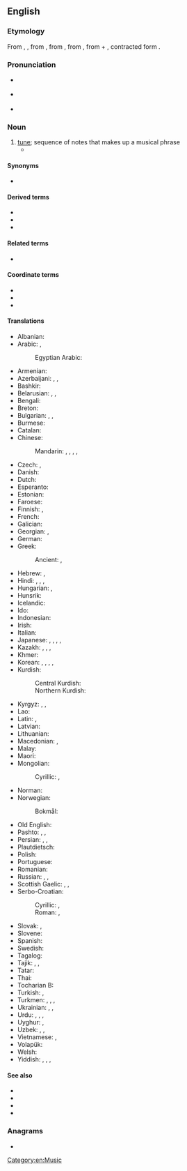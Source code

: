 {{also|Melody}}
==English==
{{wikipedia}}

===Etymology===
From {{inh|en|enm|melodie}}, {{m|enm|melodye}}, from {{der|en|fro|melodie}}, from {{der|en|la|melodia}}, from {{der|en|grc|μελῳδίᾱ||singing, chanting}}, from {{m|grc|μέλος||musical phrase}} + {{m|grc|ἀοιδή||song}}, contracted form {{m|grc|ᾠδή}}.

===Pronunciation===
* {{a|RP}} {{IPA|en|/ˈmel.ə.di/}}
* {{a|GenAm}} {{IPA|en|/ˈmɛl.ə.di/}}
* {{audio|en|en-us-melody.ogg|Audio (US)}}

===Noun===
{{en-noun}}

# [[tune]]; sequence of notes that makes up a musical phrase
#* {{quote-book|en|year=1954|author=Alexander Alderson|title=The Subtle Minotaur|chapter=1|edition=|url=http://openlibrary.org/works/OL12152304W|passage=Slowly she turned round and faced towards a neat white bungalow, set some way back from the path behind a low hedge of golden privet. No light showed, but someone there was playing the piano. The strange elusiveness of the soft, insistent '''melody''' seemed to draw her forward.}}

====Synonyms====
* {{sense|sequence of notes that makes up a musical phrase}} {{l|en|tune}}

====Derived terms====
* {{l|en|melodic}}
* {{l|en|melodious}}
* {{l|en|melodium}}<!-- possibly a trade name -->

====Related terms====
* {{l|en|melodrama}}

====Coordinate terms====
* {{l|en|harmony}}
* {{l|en|rhythm}}
* {{l|en|tone color}}

====Translations====
{{trans-top|sequence of notes that makes up a musical phrase}}
* Albanian: {{t+|sq|melodi|f}}
* Arabic: {{t|ar|لَحْن|m}}, {{t|ar|أُغْنِيَّة|f}}
*: Egyptian Arabic: {{t|arz|لحن|m|tr=laḥn}}
* Armenian: {{t+|hy|մեղեդի}}
* Azerbaijani: {{t|az|melodiya}}, {{t|az|təranə}}, {{t+|az|nəğmə}}
* Bashkir: {{t|ba|көй}}
* Belarusian: {{t|be|мело́дыя|f}}, {{t|be|маты́ў|m}}, {{t|be|напе́ў|m}}
* Bengali: {{t|bn|সুর}}
* Breton: {{t|br|kerzenn|f}}
* Bulgarian: {{t+|bg|мело́дия|f}}, {{t+|bg|моти́в|m}}, {{t+|bg|напе́в|m}}
* Burmese: {{t+|my|တေးသွား}}
* Catalan: {{t+|ca|melodia|f}}
* Chinese:
*: Mandarin: {{t+|cmn|曲調}}, {{t+|cmn|曲调|tr=qǔdiào}}, {{t+|cmn|曲子|tr=qǔzi}}, {{t+|cmn|歌曲|tr=gēqǔ}}, {{t+|cmn|旋律|tr=xuánlǜ}}
* Czech: {{t+|cs|melodie|f}}, {{t|cs|nápěv|m}}
* Danish: {{t+|da|melodi|c}}
* Dutch: {{t+|nl|melodie|f}}
* Esperanto: {{t|eo|melodio}}
* Estonian: {{t|et|meloodia}}
* Faroese: {{t|fo|lag|n}}
* Finnish: {{t+|fi|melodia}}, {{t+|fi|sävel}}
* French: {{t+|fr|mélodie|f}}
* Galician: {{t+|gl|melodía|f}}
* Georgian: {{t|ka|მელოდია}}, {{t+|ka|ჰანგი}}
* German: {{t+|de|Melodie|f}}
* Greek: {{t+|el|μελωδία|f}}
*: Ancient: {{t|grc|μελῳδία|f}}, {{t|grc|μέλος|n}}
* Hebrew: {{t+|he|מַנגִינָה|f|tr=manginá}}, {{t+|he|לַחַן|m|tr=lákhan}}
* Hindi: {{t+|hi|राग|m}}, {{t+|hi|लय|f}}, {{t+|hi|तराना}}, {{t+|hi|धुन|f}}
* Hungarian: {{t+|hu|dallam}}, {{t+|hu|melódia}}
* Hunsrik: {{t|hrx|Mëlotie|f}}
* Icelandic: {{t+|is|lag|n}}
* Ido: {{t+|io|melodio}}
* Indonesian: {{t+|id|melodi}}
* Irish: {{t|ga|séis|f}}
* Italian: {{t+|it|melodia|f}}
* Japanese: {{t+|ja|歌曲|tr=かきょく, kakyoku}}, {{t|ja|調べ|tr=しらべ, shirabe}}, {{t+|ja|旋律|tr=せんりつ, senritsu}}, {{t+|ja|メロディー|tr=merodī}}, {{t+|ja|曲|tr=きょく, kyoku}}
* Kazakh: {{t|kk|әуен}}, {{t|kk|мелодия}}, {{t|kk|күй}}, {{t|kk|саз}}
* Khmer: {{t|km|បទភ្លេង}}
* Korean: {{t+|ko|멜로디}}, {{t+|ko|곡(曲)}}, {{t+|ko|선율(旋律)}}, {{t+|ko|곡조(曲調)}}, {{t+|ko|악곡(樂曲)}}
* Kurdish:
*: Central Kurdish: {{t+|ckb|ئاواز}}
*: Northern Kurdish: {{t+|kmr|awaz}}
{{trans-mid}}
* Kyrgyz: {{t|ky|мелодия}}, {{t|ky|обон}}, {{t|ky|күү}}
* Lao: {{t|lo|ທຳນອງ}}
* Latin: {{t|la|melodia}}, {{t|la|canor|m}}
* Latvian: {{t|lv|melodija|f}}
* Lithuanian: {{t|lt|melodija|f}}
* Macedonian: {{t|mk|мелодија|f}}, {{t|mk|напев|m}}
* Malay: {{t|ms|melodi}}
* Maori: {{t+|mi|rangi}}
* Mongolian:
*: Cyrillic: {{t+|mn|ая}}, {{t+|mn|аялгуу}}
* Norman: {{t|nrf|mélodie|f}}
* Norwegian:
*: Bokmål: {{t+|nb|melodi|m}}
* Old English: {{t|ang|swinn|m}}
* Pashto: {{t|ps|آهنګ|m|tr=āhang}}, {{t|ps|اهنګ|m|tr=āhang}}, {{t|ps|لحن|m|tr=lahǝn}}
* Persian: {{t+|fa|آهنگ|tr=âhang}}, {{t+|fa|ملودی|tr=melodi}}, {{t+|fa|لحن|tr=lahn}}
* Plautdietsch: {{t|pdt|Wies|f}}
* Polish: {{t+|pl|melodia|f}}
* Portuguese: {{t+|pt|melodia|f}}
* Romanian: {{t+|ro|melodie|f}}
* Russian: {{t+|ru|мело́дия|f}}, {{t+|ru|моти́в|m}}, {{t+|ru|напе́в|m}}
* Scottish Gaelic: {{t|gd|fonn|m}}, {{t|gd|port|m}}, {{t|gd|mànran|m}}
* Serbo-Croatian:
*: Cyrillic: {{t|sh|мѐло̄дија|f}}, {{t|sh|напев|m}}
*: Roman: {{t+|sh|mèlōdija|f}}, {{t|sh|napev|m}}
* Slovak: {{t|sk|melódia|f}}, {{t|sk|nápev|m}}
* Slovene: {{t|sl|melodija|f}}
* Spanish: {{t+|es|melodía|f}}
* Swedish: {{t+|sv|melodi|c}}
* Tagalog: {{t|tl|melodiya}}
* Tajik: {{t+|tg|оҳанг}}, {{t|tg|мелодия}}, {{t|tg|лаҳн}}
* Tatar: {{t+|tt|көй}}
* Thai: {{t+|th|ทำนอง}}
* Tocharian B: {{t|txb|kene}}
* Turkish: {{t+|tr|melodi}}, {{t+|tr|ezgi}}
* Turkmen: {{t|tk|mukam}}, {{t|tk|saz}}, {{t|tk|heň}}, {{t|tk|melodiýa}}
* Ukrainian: {{t+|uk|мело́дія|f}}, {{t|uk|моти́в|m}}, {{t|uk|на́спів|m}}
* Urdu: {{t+|ur|آہنگ|m|tr=āhang}}, {{t|ur|راگ|m|tr=rāg}}, {{t|ur|ترانہ|m|tr=tarāna}}, {{t|ur|دھن|f|tr=dhun}}
* Uyghur: {{t|ug|مېلودىيە}}, {{t|ug|ئاھاڭ}}
* Uzbek: {{t+|uz|melodiya}}, {{t+|uz|ohang}}, {{t+|uz|tarona}}
* Vietnamese: {{t|vi|giai điệu}}, {{t+|vi|âm điệu}}
* Volapük: {{t+|vo|melod}}
* Welsh: {{t+|cy|alaw|f}}
* Yiddish: {{t|yi|ניגון|m|tr=nign}}, {{t|yi|ניגונדל|n|tr=nigndl}}, {{t|yi|ניגן|m}}, {{t|yi|מעלאָדיע|f}}
{{trans-bottom}}

====See also====
* {{l|en|scale}}
* {{l|en|tune}}
* {{l|en|harmony}}
* {{l|en|music}}

===Anagrams===
* {{anagrams|en|a=delmoy|moyled}}

[[Category:en:Music]]